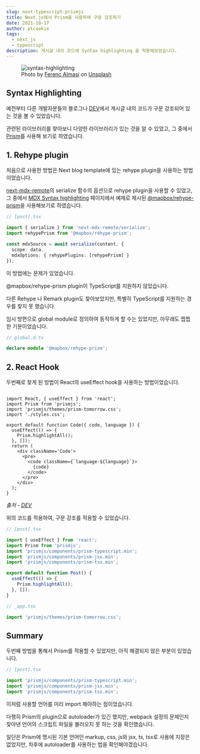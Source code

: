 ```yaml
---
slug: next-typescript-prismjs
title: Next.js에서 Prism을 사용하여 구문 강조하기
date: 2021-10-17
author: ptcookie
tags:
  - next_js
  - typescript
description: 게시글 내의 코드에 Syntax highlighting 을 적용해보았습니다.
---
```


<figure>
  <img src="/images/syntax-highlighting.png" alt="syntax-highlighting" />
  <figcaption>Photo by&nbsp;<a href="https://unsplash.com/@flowforfrank?utm_source=unsplash&utm_medium=referral&utm_content=creditCopyText">Ferenc Almasi</a>&nbsp;on&nbsp;<a href="https://unsplash.com/@flowforfrank?utm_source=unsplash&utm_medium=referral&utm_content=creditCopyText">Unsplash</a></figcaption>
</figure>

## Syntax Highlighting

예전부터 다른 개발자분들의 블로그나 [DEV](https://dev.to/)에서
게시글 내의 코드가 구문 강조되어 있는 것을 볼 수 있었습니다.

관련된 라이브러리를 찾아보니 다양한 라이브러리가 있는 것을 알 수 있었고,
그 중에서 [Prism](https://prismjs.com/)를 사용해 보기로 하였습니다.

## 1. Rehype plugin

처음으로 사용한 방법은 Next blog template에 있는 rehype plugin을 사용하는 방법이었습니다.

[next-mdx-remote](https://github.com/hashicorp/next-mdx-remote)의 serialize 함수의 옵션으로 rehype plugin을 사용할 수 있었고,
그 중에서 [MDX Syntax highlighting](https://mdxjs.com/guides/syntax-highlighting) 페이지에서 예제로 제시된
[@mapbox/rehype-prism](https://github.com/mapbox/rehype-prism)을 사용해보기로 하였습니다.

```typescript
// [post].tsx

import { serialize } from 'next-mdx-remote/serialize';
import rehypePrism from '@mapbox/rehype-prism';

const mdxSource = await serialize(content, {
  scope: data,
  mdxOptions: { rehypePlugins: [rehypePrism] }
});

```

이 방법에는 문제가 있었습니다.

@mapbox/rehype-prism plugin이 TypeScript를 지원하지 않았습니다.

다른 Rehype 나 Remark plugin도 찾아보았지만, 특별히 TypeScript를 지원하는 경우를 찾지 못 했습니다.

임시 방편으로 global module로 정의하여 동작하게 할 수는 있었지만, 아무래도 찝찝한 기분이었습니다.

```typescript
// global.d.ts

declare module '@mapbox/rehype-prism';

```

## 2. React Hook

두번째로 찾게 된 방법이 React의 useEffect hook을 사용하는 방법이었습니다.

```tsx

import React, { useEffect } from 'react';
import Prism from 'prismjs';
import 'prismjs/themes/prism-tomorrow.css';
import './styles.css';

export default function Code({ code, language }) {
  useEffect(() => {
    Prism.highlightAll();
  }, []);
  return (
    <div className='Code'>
      <pre>
        <code className={`language-${language}`}>
          {code}
        </code>
      </pre>
    </div>
  );
}

```

_출처 - [DEV](https://dev.to/amitchauhan/syntax-highlighting-with-prismjs-and-react-1lep)_

위의 코드를 적용하여, 구문 강조를 적용할 수 있었습니다.

```typescript
// [post].tsx

import { useEffect } from 'react';
import Prism from 'prismjs';
import 'prismjs/components/prism-typescript.min';
import 'prismjs/components/prism-jsx.min';
import 'prismjs/components/prism-tsx.min';

export default function Post() {
  useEffect(() => {
    Prism.highlightAll();
  }, []);
}

```

```typescript
// _app.tsx

import 'prismjs/themes/prism-tomorrow.css';

```

## Summary

두번째 방법을 통해서 Prism를 적용할 수 있었지만, 아직 해결되지 않은 부분이 있었습니다.

```typescript
// [post].tsx

import 'prismjs/components/prism-typescript.min';
import 'prismjs/components/prism-jsx.min';
import 'prismjs/components/prism-tsx.min';

```

이처럼 사용할 언어를 미리 import 해야하는 점이었습니다.

다행히 Prism의 plugin으로 autoloader가 있긴 했지만,
webpack 설정의 문제인지 찾아낸 언어의 스크립트 파일을 불러오지 못 하는 것을 확인했습니다.

일단은 Prism에 명시된 기본 언어인 markup, css, js와 jsx, ts, tsx로 사용에 지장은 없었지만, 차후에 autoloader를 사용하는 법을 확인해야겠습니다.
